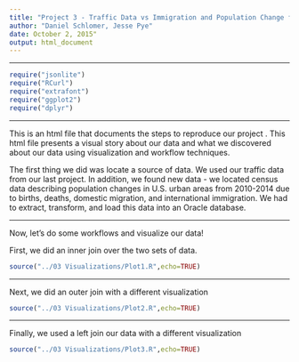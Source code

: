 ```yaml
---
title: "Project 3 - Traffic Data vs Immigration and Population Change for U.S. Cities"
author: "Daniel Schlomer, Jesse Pye"
date: October 2, 2015"
output: html_document
---
```


***

```r
require("jsonlite")
require("RCurl")
require("extrafont")
require("ggplot2")
require("dplyr")
```

***

This is an html file that documents the steps to reproduce our project . This html file presents a visual story about our data and what we discovered about our data using visualization and workflow techniques.

The first thing we did was locate a source of data. We used our traffic data from our last project. In addition, we found new data - we located census data describing population changes in U.S. urban areas from 2010-2014 due to births, deaths, domestic migration, and international immigration. We had to extract, transform, and load this data into an Oracle database.

***

Now, let's do some workflows and visualize our data!

First, we did an inner join over the two sets of data.
```r
source("../03 Visualizations/Plot1.R",echo=TRUE)
```

***

Next, we did an outer join with a different visualization
```r
source("../03 Visualizations/Plot2.R",echo=TRUE)
```


***

Finally, we used a left join our data with a different visualization
```r
source("../03 Visualizations/Plot3.R",echo=TRUE)
```